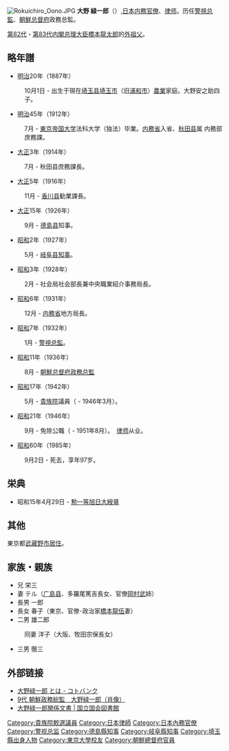 {{unreferenced|time=2010-01-11T09:18:17+00:00}}
[[File:Rokuichiro_Oono.JPG|thumb]]
'''大野 緑一郎'''（{{bd|1887年|10月1日|1985年|9月2日|Oono Rokuichirou}}）,[[日本|日本]][[内務省_(日本)|内務]][[官僚|官僚]]、[[律师|律师]]。历任[[警視总監|警視总監]]、[[朝鮮总督府|朝鮮总督府]]政務总監。

[[第1次橋本内閣|第82代]]・[[第2次橋本内閣|第83代]][[内閣总理大臣|内閣总理大臣]][[橋本龍太郎|橋本龍太郎]]的[[外祖父|外祖父]]。

== 略年譜 ==
* [[明治|明治]]20年（1887年）
:10月1日 - 出生于現在[[埼玉县|埼玉县]][[埼玉市|埼玉市]]（旧[[浦和市|浦和市]]）[[農業|農業]]家庭。大野安之助四子。
* [[明治|明治]]45年（1912年）
:7月 - [[東京大学|東京帝国大学]]法科大学（独法）毕業。[[内務省_(日本)|内務省]]入省、[[秋田县|秋田县]]属 内務部庶務課。
* [[大正|大正]]3年（1914年）
:7月 - 秋田县庶務課長。
* [[大正|大正]]5年（1916年）
:11月 - [[香川县|香川县]]勧業課長。
* [[大正|大正]]15年（1926年）
:9月 - [[德島县|德島县]]知事。
* [[昭和|昭和]]2年（1927年）
:5月 - [[岐阜县|岐阜县]][[知事|知事]]。
* [[昭和|昭和]]3年（1928年）
:2月 - 社会局社会部長兼中央職業紹介事務局長。
* [[昭和|昭和]]6年（1931年）
:12月 - [[内務省_(日本)|内務省]]地方局長。
* [[昭和|昭和]]7年（1932年）
:1月 - [[警視总監|警視总監]]。
* [[昭和|昭和]]11年（1936年）
:8月 - [[朝鮮总督府政務总監|朝鮮总督府政務总監]]
* [[昭和|昭和]]17年（1942年）
:5月 - [[貴族院_(日本)|貴族院]]議員（ - 1946年3月）。
* [[昭和|昭和]]21年（1946年）
:9月 - 免除公職（ - 1951年8月）。　[[律师|律师]]从业。
*[[昭和|昭和]]60年（1985年）
:9月2日 - 死去，享年97岁。

== 栄典 ==
*昭和15年4月29日 - [[勲一等旭日大綬章|勲一等旭日大綬章]]

== 其他 ==
東京都[[武藏野市|武藏野市]][[居住|居住]]。

== 家族・親族 ==
*兄 栄三
*妻 テル（[[广島县|广島县]]、多羅尾篤吉長女、官僚[[岡村武|岡村武]]姉）
*長男 一郎
*長女 春子（東京、官僚･政治家[[橋本龍伍|橋本龍伍]]妻）
*二男 雄二郎
:同妻 洋子（大阪、牧田宗保長女）
*三男 徹三

== 外部链接 ==
*[http://kotobank.jp/word/%E5%A4%A7%E9%87%8E%E7%B7%91%E4%B8%80%E9%83%8E 大野緑一郎 とは - コトバンク] {{Wayback|url=http://kotobank.jp/word/%E5%A4%A7%E9%87%8E%E7%B7%91%E4%B8%80%E9%83%8E |date=20130618115040 }}
*[http://busan.nekonote.jp/pic/korea/ono.html 9代 朝鮮政務総監　大野緑一郎（肖像）]{{dead link|date=2017年12月 |bot=InternetArchiveBot |fix-attempted=yes }}
*[https://web.archive.org/web/20080612213948/http://www.ndl.go.jp/jp/data/kensei_shiryo/kensei/oonorokuichirou.html 大野緑一郎関係文書 | 国立国会図書館]


{{先代次代|[[朝鮮总督府政務总監|朝鮮总督府政務总監]]|第9代：1936年 - 1942年|[[今井田清德|今井田清德]]|[[田中武雄|田中武雄]]}}
{{德島縣知事|1926年-1927年}}
{{岐阜縣知事|1927年-1928年}}

{{DEFAULTSORT:Oono Rokuichirou}}
[[Category:貴族院敕選議員|Category:貴族院敕選議員]]
[[Category:日本律師|Category:日本律師]]
[[Category:日本內務官僚|Category:日本內務官僚]]
[[Category:警视总监|Category:警视总监]]
[[Category:德島縣知事|Category:德島縣知事]]
[[Category:岐阜縣知事|Category:岐阜縣知事]]
[[Category:埼玉縣出身人物|Category:埼玉縣出身人物]]
[[Category:東京大學校友|Category:東京大學校友]]
[[Category:朝鮮總督府官員|Category:朝鮮總督府官員]]